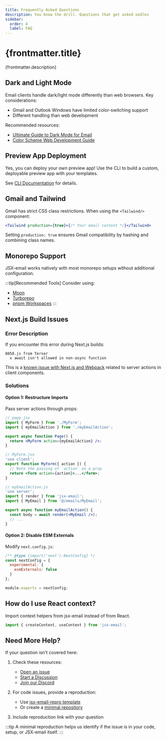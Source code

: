 ```yaml
---
title: Frequently Asked Questions
description: You know the drill. Questions that get asked oodles
sidebar:
  order: 4
  label: FAQ
---
```



<h1>{frontmatter.title}</h1>
<p>{frontmatter.description}</p>

## Dark and Light Mode

Email clients handle dark/light mode differently than web browsers. Key considerations:

- Gmail and Outlook Windows have limited color-switching support
- Different handling than web development

Recommended resources:

- [Ultimate Guide to Dark Mode for Email](https://www.litmus.com/blog/the-ultimate-guide-to-dark-mode-for-email-marketers)
- [Color Scheme Web Development Guide](https://web.dev/articles/color-scheme)

## Preview App Deployment

Yes, you can deploy your own preview app! Use the CLI to build a custom, deployable preview app with your templates.

See [CLI Documentation](/core/cli#deploying-your-preview-app) for details.

## Gmail and Tailwind

Gmail has strict CSS class restrictions. When using the `<Tailwind/>` component:

```jsx
<Tailwind production={true}>{/* Your email content */}</Tailwind>
```

Setting `production: true` ensures Gmail compatibility by hashing and combining class names.

## Monorepo Support

JSX-email works natively with most monorepo setups without additional configuration.

:::tip[Recommended Tools]
Consider using:

- [Moon](https://moonrepo.dev/)
- [Turborepo](https://turbo.build/)
- [pnpm Workspaces](https://pnpm.io/workspaces)
  :::

## Next.js Build Issues

### Error Description

If you encounter this error during Next.js builds:

```
8058.js from Terser
  x await isn't allowed in non-async function
```

This is a [known issue with Next.js and Webpack](https://github.com/vercel/next.js/discussions/57535) related to server actions in client components.

### Solutions

#### Option 1: Restructure Imports

Pass server actions through props:

```jsx
// page.jsx
import { MyForm } from './MyForm';
import { myEmailAction } from './myEmailAction';

export async function Page() {
  return <MyForm action={myEmailAction} />;
}
```

```jsx
// MyForm.jsx
'use client';
export function MyForm({ action }) {
  // Note the passing of `action` as a prop
  return <form action={action}>...</form>;
}
```

```jsx
// myEmailAction.js
'use server';
import { render } from 'jsx-email';
import { MyEmail } from '@/emails/MyEmail';

export async function myEmailAction() {
  const body = await render(<MyEmail />);
  // ...
}
```

#### Option 2: Disable ESM Externals

Modify `next.config.js`:

```js
/** @type {import('next').NextConfig} */
const nextConfig = {
  experimental: {
    esmExternals: false
  }
};

module.exports = nextConfig;
```

## How do I use React context?

Import context helpers from jsx-email instead of from React.

```jsx
import { createContext, useContext } from 'jsx-email';
```

## Need More Help?

If your question isn't covered here:

<Steps>

1. Check these resources:

   - [Open an issue](https://github.com/shellscape/jsx-email/issues)
   - [Start a Discussion](https://github.com/shellscape/jsx-email/discussions)
   - [Join our Discord](https://discord.gg/FywZN57mTg)

2. For code issues, provide a reproduction:

   - Use [jsx-email-repro template](https://stackblitz.com/fork/jsx-email-repro)
   - Or create a [minimal repository](https://gist.github.com/Rich-Harris/88c5fc2ac6dc941b22e7996af05d70ff)

3. Include reproduction link with your question

</Steps>

:::tip
A minimal reproduction helps us identify if the issue is in your code, setup, or JSX-email itself.
:::
